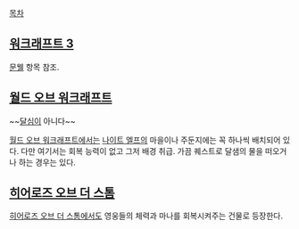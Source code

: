 [[목차]]
== [[워크래프트 3]] ==
[[문웰]] 항목 참조.

== [[월드 오브 워크래프트]] ==
~~[[달심]]이 아니다~~

[[월드 오브 워크래프트]]에서는 [[나이트 엘프]]의 마을이나 주둔지에는 꼭 하나씩 배치되어 있다. 다만 여기서는 회복 능력이 없고 그저 배경 취급. 가끔 퀘스트로 달샘의 물을 떠오거나 하는 경우는 있다.

== [[히어로즈 오브 더 스톰]] ==
[[히어로즈 오브 더 스톰]]에서도 영웅들의 체력과 마나를 회복시켜주는 건물로 등장한다.
